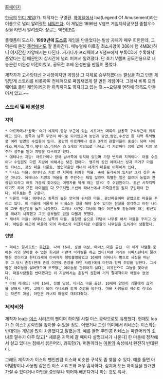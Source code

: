 {{{#!html
<img src="http://cfs6.tistory.com/upload_control/download.blog?fhandle=YmxvZzEzMTc4MkBmczYudGlzdG9yeS5jb206L2F0dGFjaC8xLzA3MDAwMDAwMDE2Ni5naWY%3D" width=610>
}}}

[http://loa1.x-y.net 홈페이지]

[[한국]]의 [[인디 게임]](?). 제작자는 구영환. [[하이텔]]에서 loa(Legend Of Amusement)라는 이름으로 널리 알려졌던 [[네임드]]다. 이 게임은 1999년 V챔프 게임제작공모전 종합우수상을 타면서 알려졌다. 장르는 액션[[RPG]].

플랫폼이 도스다. '''1999년에 [[도스]]로''' 게임을 만들었다는 발상 자체가 매우 희한한데, 그 덕분에 온갖 [[똥컴]]에서도 잘 돌아간다. 매뉴얼에 이르길 최소사양이 386에 램 4MB라하니 어지간한 사양에서는 다된다. 거기다가 프리웨어고 V챔프에서 부록CD에 수록해서 풀었다는 점 때문인지 삽시간에 널리 퍼져서 알려졌다. 단 초기 V챔프 공모전용으로 내놓은건 미완성 버전이었고, 공모전 후에 완성판을 만들어 풀었다.

제작자가 고사양대신 저사양이지만 게임성 그 자체로 승부하겠다는 결심을 하고 만든 게임답게 스토리를 비롯하여 전체적으로 짜임새있게 잘 만든 게임이다. 그래서 비록 프리웨어로 풀린 게임이라지만 아직까지도 회자되고 있는 것.~~요렇게 엔하에 항목도 만들어져 있고.~~

=== 스토리 및 배경설정 ===
==== 지역 ====
 * 아르카메나 왕국: 여기 세계의 중앙 부근에 있는 시트아스 대륙의 남동쪽 구석부근에 위치하고 있다. 동쪽과 남쪽 두면이 바다로 되어있으며 농업과 광업,임업,수산업 등 지역 특색별로 여러 방면의 수입원이 있다. 중앙의 아르카메나 성과 3개의 관할마을이 중심이 되며 사이라스,메키스,엘카,에테나스,라이슨 의 5개의 지방으로 나뉘고 각 지방마다 성이 있어 지방 영주가 성주를 맡아 지방을 다스리고 있다. 
 * 에테나스 지방: 아르카메나 왕국 남서쪽에 위치해 있으며 가장 변두리 지역이다. 마을 수준이나 수입원도 다른 지방에 비해서는 낮은 편이다. 영주의 성인 에테나스 성과 주거구 마을인 타너스, 광산 마을 타론트, 임업마을인 캐너리 세개의 마을로 이루어져 있다.
 * 타너스 마을: 에테나스 지방 맨 서쪽에 위치한 마을. 숲에 둘러싸여 있지만 그리 깊은 숲은 아니다. 에테나스 지방의 마을들 중 주민수는 제일 많으며 특별한 일은 없으며 농업과 관광업(이라고 해도 가끔씩 찾아오는 여행자를 묵게 하는 일)이 주 수입원이다. 초반 시작지역이기도 하며 모든 아이템을 다 모으려면 초반에 타너스에서 가죽갑옷을 필히 구입해야 한다. 이후로는 못 구한다.
 * 타론트 마을: 에테나스 동쪽의 높은 언덕에 위치한 마을. 광산마을이며 광업으로 마을을 꾸리고 있다. 이 마을에 머물게 된 리네스는 일을 해야 살수 있다는 현실을 생각하고 어린 나이에 그곳 광산일을 돕기 시작했다. 그러나 시간이 지남에 따라 어른들도 힘들어해 하는 광산일을 해내기 시작했고 그곳 광부들도 입을 다물지 못했다. 
 * 캐너리 마을: 에테나스 남쪽의 마을. 울창한 숲으로 뒤덮여 나무를 해서 마을을 꾸리고 있다. 아틴은 이곳에 머물게 되어 리네스와 마찬가지로 어른들의 나무일을 도와가며 생활했다. 

==== 인명 ====
 * 리네스 알시오트: [[주인공]]. 나이 16세, 성별 여성, 타너스 마을 출신. 이 세계 사람들 중에는 거의 찾아볼 수 없는 희귀한 파란색 머리칼을 하고 있다(파란 머리는 아버지한테서 물려받은 것이라고 한다)5세에 아버지가 행방불명되었고 10세때 어머니가 병으로 세상을 떠난후 그 당시 촌장(현재 촌장 이전에 촌장을 하던 사람)에게 아틴과 함께 추방을 당한다. 그사람은 아이들을 싫어했으며 부모없는 아이들을 관리하기 싫다는 이유만으로 그들을 쫓아냈다. 마을사람들은 반대했지만 이 지방에서는 촌장의 권한이 거의 절대적이라 어쩔수 없었다...
 * 아틴 레네드: 나이 16세, 성별 남성, 타너스 마을 출신. 10세때 양친이 괴물에게 습격을 당해서 사망. 고아가 되어 리네스와 함께 추방을 당한다. 마을 사람들의 배려로 리네스는 타론트 마을, 아틴은 캐너리 마을로 데려다졌다. 

=== 제작비화 ===
제작자 loa는 [[이스]] 시리즈의 팬이며 하이텔 시절 이스 공략으로도 유명했다. 현재도 loa가 쓴 이스2 공략집을 찾아볼 수 있을 정도. 어쨌거나 그런 의미에서 리네스는 이스와는 반대되는 개념을 많이 차용했다고 밝혔는데, 예를 들면 주인공 리네스는 파란머리의 소녀로 말수가 아주 많고[* 새로운 지역에 갈 때마다 설명대사가 나온다] 한 마을에 정착해서 살고 있다는 점에서 붉은머리, 과묵함(?), 떠돌이라는 [[아돌]]의 속성에서 완전히 반대된다.

그래도 제작자가 이스의 팬인만큼 이스와 비슷한 구석도 좀 찾을 수 있다. 예를 들면 아이템창이나 사용법 같은건 이스 시리즈와 매우 흡사하다. 심지어 모든 아이템을 한개만 가질 수 있다거나 마법을 중반부나 되어야 배운다거나 하는 것도 유사.
